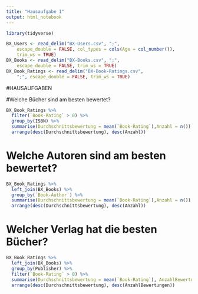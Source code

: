 ```yaml
---
title: "Hausaufgabe 1"
output: html_notebook
---
```


```r
library(tidyverse)
```


```r
BX_Users <- read_delim("BX-Users.csv", ";", 
    escape_double = FALSE, col_types = cols(Age = col_number()), 
    trim_ws = TRUE)
BX_Books <- read_delim("BX-Books.csv", ";", 
    escape_double = FALSE, trim_ws = TRUE)
BX_Book_Ratings <- read_delim("BX-Book-Ratings.csv", 
    ";", escape_double = FALSE, trim_ws = TRUE)
```

#HAUSAUFGABEN

#Welche Bücher sind am besten bewertet?


```r
BX_Book_Ratings %>%
  filter(`Book-Rating` > 0) %>%
  group_by(ISBN) %>%
  summarise(Durchschnittsbewertung = mean(`Book-Rating`),Anzahl = n()) %>%
  arrange(desc(Durchschnittsbewertung), desc(Anzahl))
```

# Welche Autoren sind am besten bewertet?

```r
BX_Book_Ratings %>%
  left_join(BX_Books) %>%
  group_by(`Book-Author`) %>%
  summarise(Durchschnittsbewertung = mean(`Book-Rating`),Anzahl = n()) %>%
  arrange(desc(Durchschnittsbewertung), desc(Anzahl))
```

# Welcher Verlag hat die besten Bücher?

```r
BX_Book_Ratings %>%
  left_join(BX_Books) %>%
  group_by(Publisher) %>%
  filter(`Book-Rating` > 0) %>%
  summarise(Durchschnittsbewertung = mean(`Book-Rating`), AnzahlBewertungen = n()) %>%
  arrange(desc(Durchschnittsbewertung), desc(AnzahlBewertungen))
```










